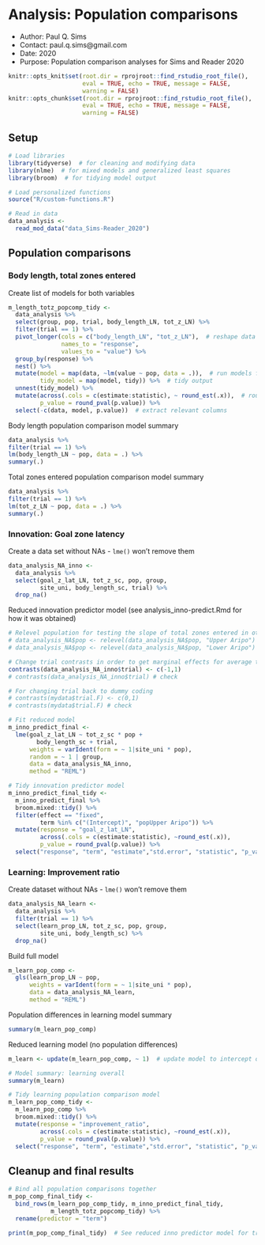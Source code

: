 # Analysis: Population comparisons
- Author: Paul Q. Sims
- Contact: paul.q.sims@gmail.com
- Date: 2020
- Purpose: Population comparison analyses for Sims and Reader 2020

```r
knitr::opts_knit$set(root.dir = rprojroot::find_rstudio_root_file(),
                     eval = TRUE, echo = TRUE, message = FALSE,
                     warning = FALSE)
knitr::opts_chunk$set(root.dir = rprojroot::find_rstudio_root_file(),
                     eval = TRUE, echo = TRUE, message = FALSE,
                     warning = FALSE)
```

## Setup

```r
# Load libraries
library(tidyverse)  # for cleaning and modifying data
library(nlme)  # for mixed models and generalized least squares
library(broom)  # for tidying model output

# Load personalized functions
source("R/custom-functions.R")

# Read in data
data_analysis <-
  read_mod_data("data_Sims-Reader_2020")
```


## Population comparisons

### Body length, total zones entered

Create list of models for both variables

```r
m_length_totz_popcomp_tidy <- 
  data_analysis %>%
  select(group, pop, trial, body_length_LN, tot_z_LN) %>%
  filter(trial == 1) %>% 
  pivot_longer(cols = c("body_length_LN", "tot_z_LN"),  # reshape data
               names_to = "response",
               values_to = "value") %>%
  group_by(response) %>%
  nest() %>%
  mutate(model = map(data, ~lm(value ~ pop, data = .)),  # run models for each
         tidy_model = map(model, tidy)) %>%  # tidy output
  unnest(tidy_model) %>%
  mutate(across(.cols = c(estimate:statistic), ~ round_est(.x)),  # round values
         p_value = round_pval(p.value)) %>%  
  select(-c(data, model, p.value))  # extract relevant columns
```

Body length population comparison model summary

```r
data_analysis %>%
filter(trial == 1) %>%
lm(body_length_LN ~ pop, data = .) %>%
summary(.)
```

Total zones entered population comparison model summary

```r
data_analysis %>%
filter(trial == 1) %>%
lm(tot_z_LN ~ pop, data = .) %>%
summary(.)
```

### Innovation: Goal zone latency

Create a data set without NAs - `lme()` won't remove them

```r
data_analysis_NA_inno <-
  data_analysis %>%
  select(goal_z_lat_LN, tot_z_sc, pop, group,
         site_uni, body_length_sc, trial) %>%
  drop_na() 
```

Reduced innovation predictor model (see analysis_inno-predict.Rmd for how it was obtained)

```r
# Relevel population for testing the slope of total zones entered in other population
# data_analysis_NA$pop <- relevel(data_analysis_NA$pop, "Upper Aripo")  # Upper Aripo baseline
# data_analysis_NA$pop <- relevel(data_analysis_NA$pop, "Lower Aripo")  # Lower Aripo baseline, original baseline

# Change trial contrasts in order to get marginal effects for average trial 
contrasts(data_analysis_NA_inno$trial) <- c(-1,1)
# contrasts(data_analysis_NA_inno$trial) # check

# For changing trial back to dummy coding
# contrasts(mydata$trial.F) <- c(0,1)
# contrasts(mydata$trial.F) # check

# Fit reduced model
m_inno_predict_final <- 
  lme(goal_z_lat_LN ~ tot_z_sc * pop + 
        body_length_sc + trial,
      weights = varIdent(form = ~ 1|site_uni * pop),
      random = ~ 1 | group,
      data = data_analysis_NA_inno,
      method = "REML")

# Tidy innovation predictor model
m_inno_predict_final_tidy <-
  m_inno_predict_final %>%
  broom.mixed::tidy() %>%
  filter(effect == "fixed",
         term %in% c("(Intercept)", "popUpper Aripo")) %>%
  mutate(response = "goal_z_lat_LN",
         across(.cols = c(estimate:statistic), ~round_est(.x)),
         p_value = round_pval(p.value)) %>%
  select("response", "term", "estimate","std.error", "statistic", "p_value") 
```

### Learning: Improvement ratio

Create dataset without NAs - `lme()` won't remove them

```r
data_analysis_NA_learn <-
  data_analysis %>%
  filter(trial == 1) %>%
  select(learn_prop_LN, tot_z_sc, pop, group,
         site_uni, body_length_sc) %>%
  drop_na() 
```

Build full model

```r
m_learn_pop_comp <- 
  gls(learn_prop_LN ~ pop,
      weights = varIdent(form = ~ 1|site_uni * pop),
      data = data_analysis_NA_learn,
      method = "REML")
```

Population differences in learning model summary

```r
summary(m_learn_pop_comp)
```

Reduced learning model (no population differences)

```r
m_learn <- update(m_learn_pop_comp, ~ 1)  # update model to intercept only

# Model summary: learning overall
summary(m_learn)

# Tidy learning population comparison model
m_learn_pop_comp_tidy <-
  m_learn_pop_comp %>%
  broom.mixed::tidy() %>%
  mutate(response = "improvement_ratio",
         across(.cols = c(estimate:statistic), ~round_est(.x)),
         p_value = round_pval(p.value)) %>%
  select("response", "term", "estimate","std.error", "statistic", "p_value") 
```

## Cleanup and final results

```r
# Bind all population comparisons together
m_pop_comp_final_tidy <-
  bind_rows(m_learn_pop_comp_tidy, m_inno_predict_final_tidy,
            m_length_totz_popcomp_tidy) %>%
  rename(predictor = "term")

print(m_pop_comp_final_tidy)  # See reduced inno predictor model for trial measure of learning
```

